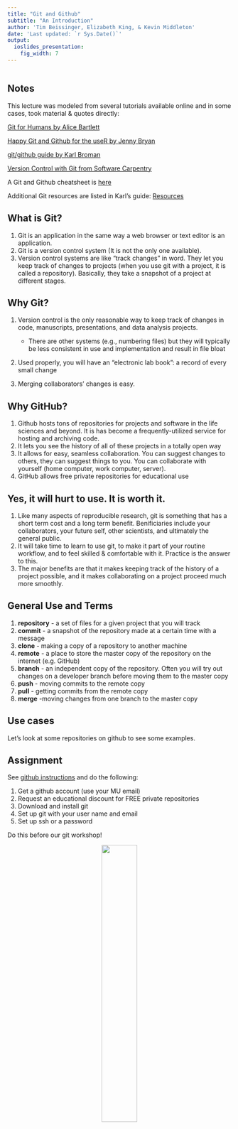 ```yaml
---
title: "Git and Github"
subtitle: "An Introduction"
author: 'Tim Beissinger, Elizabeth King, & Kevin Middleton'
date: 'Last updated: `r Sys.Date()`'
output:
  ioslides_presentation:
    fig_width: 7
---
```


```r
```

## Notes

This lecture was modeled from several tutorials available online and in some cases, took material & quotes directly:

[Git for Humans by Alice Bartlett](https://speakerdeck.com/alicebartlett/git-for-humans)

[Happy Git and Github for the useR by Jenny Bryan](http://happygitwithr.com/)

[git/github guide by Karl Broman](http://kbroman.org/github_tutorial/)

[Version Control with Git from Software Carpentry](http://swcarpentry.github.io/git-novice/)

A Git and Github cheatsheet is [here](https://services.github.com/on-demand/downloads/github-git-cheat-sheet.pdf)

Additional Git resources are listed in Karl's guide: [Resources](http://kbroman.org/github_tutorial/pages/resources.html)

## What is Git?

1. Git is an application in the same way a web browser or text editor is an application.
1. Git is a version control system (It is not the only one available). 
1. Version control systems are like "track changes" in word. They let you keep track of changes to projects (when you use git with a project, it is called a repository). Basically, they take a snapshot of a project at different stages.

## Why Git?

1. Version control is the only reasonable way to keep track of changes in code, manuscripts, presentations, and data analysis projects.

    - There are other systems (e.g., numbering files) but they will typically be less consistent in use and implementation and result in file bloat

1. Used properly, you will have an "electronic lab book": a record of every small change

1. Merging collaborators’ changes is easy. 

## Why GitHub?

1. Github hosts tons of repositories for projects and software in the life sciences and beyond. It is has become a frequently-utilized service for hosting and archiving code.
1. It lets you see the history of all of these projects in a totally open way
1. It allows for easy, seamless collaboration. You can suggest changes to others, they can suggest things to you. You can collaborate with yourself (home computer, work computer, server).
1. GitHub allows free private repositories for educational use

## Yes, it will hurt to use. It is worth it.

1. Like many aspects of reproducible research, git is something that has a short term cost and a long term benefit. Benificiaries include your collaborators, your future self, other scientists, and ultimately the general public. 
1. It will take time to learn to use git, to make it part of your routine workflow, and to feel skilled & comfortable with it. Practice is the answer to this.
1. The major benefits are that it makes keeping track of the history of a project possible, and it makes collaborating on a project proceed much more smoothly.

## General Use and Terms

1. **repository** - a set of files for a given project that you will track
1. **commit** - a snapshot of the repository made at a certain time with a message
1. **clone** - making a copy of a repository to another machine
1. **remote** - a place to store the master copy of the repository on the internet (e.g. GitHub) 
1. **branch** - an independent copy of the repository. Often you will try out changes on a developer branch before moving them to the master copy
1. **push** - moving commits to the remote copy
1. **pull** - getting commits from the remote copy
1. **merge** -moving changes from one branch to the master copy

## Use cases

Let's look at some repositories on github to see some examples.

## Assignment 

See [github instructions](https://help.github.com/articles/set-up-git/) and do the following:

1. Get a github account (use your MU email)
1. Request an educational discount for FREE private repositories
1. Download and install git
1. Set up git with your user name and email
1. Set up ssh or a password

Do this before our git workshop!

<center>
<img src="https://i.pinimg.com/736x/59/d7/0e/59d70e2614d194c97e0cec07c7cbb5ba--carnivore-animal-pictures.jpg" width="40%" />
</center>
